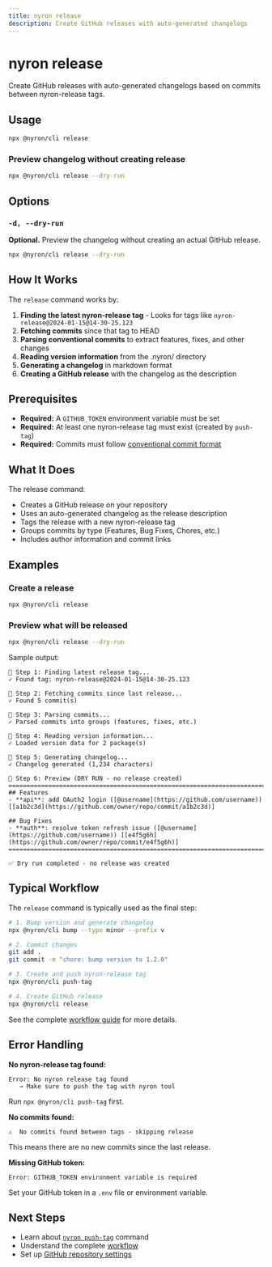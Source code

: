 ```yaml
---
title: nyron release
description: Create GitHub releases with auto-generated changelogs
---
```


# nyron release

Create GitHub releases with auto-generated changelogs based on commits between nyron-release tags.

## Usage

```bash
npx @nyron/cli release
```

### Preview changelog without creating release

```bash
npx @nyron/cli release --dry-run
```

## Options

### `-d, --dry-run`

**Optional.** Preview the changelog without creating an actual GitHub release.

```bash
npx @nyron/cli release --dry-run
```

## How It Works

The `release` command works by:

1. **Finding the latest nyron-release tag** - Looks for tags like `nyron-release@2024-01-15@14-30-25.123`
2. **Fetching commits** since that tag to HEAD
3. **Parsing conventional commits** to extract features, fixes, and other changes
4. **Reading version information** from the .nyron/ directory
5. **Generating a changelog** in markdown format
6. **Creating a GitHub release** with the changelog as the description

## Prerequisites

- **Required:** A `GITHUB_TOKEN` environment variable must be set
- **Required:** At least one nyron-release tag must exist (created by `push-tag`)
- **Required:** Commits must follow [conventional commit format](/docs/guides/conventional-commits)

## What It Does

The release command:

- Creates a GitHub release on your repository
- Uses an auto-generated changelog as the release description
- Tags the release with a new nyron-release tag
- Groups commits by type (Features, Bug Fixes, Chores, etc.)
- Includes author information and commit links

## Examples

### Create a release

```bash
npx @nyron/cli release
```

### Preview what will be released

```bash
npx @nyron/cli release --dry-run
```

Sample output:
```
📍 Step 1: Finding latest release tag...
✓ Found tag: nyron-release@2024-01-15@14-30-25.123

📍 Step 2: Fetching commits since last release...
✓ Found 5 commit(s)

📍 Step 3: Parsing commits...
✓ Parsed commits into groups (features, fixes, etc.)

📍 Step 4: Reading version information...
✓ Loaded version data for 2 package(s)

📍 Step 5: Generating changelog...
✓ Changelog generated (1,234 characters)

📍 Step 6: Preview (DRY RUN - no release created)
================================================================================
## Features
- **api**: add OAuth2 login ([@username](https://github.com/username)) [[a1b2c3d](https://github.com/owner/repo/commit/a1b2c3d)]

## Bug Fixes  
- **auth**: resolve token refresh issue ([@username](https://github.com/username)) [[e4f5g6h](https://github.com/owner/repo/commit/e4f5g6h)]
================================================================================

✅ Dry run completed - no release was created
```

## Typical Workflow

The `release` command is typically used as the final step:

```bash
# 1. Bump version and generate changelog
npx @nyron/cli bump --type minor --prefix v

# 2. Commit changes
git add .
git commit -m "chore: bump version to 1.2.0"

# 3. Create and push nyron-release tag
npx @nyron/cli push-tag

# 4. Create GitHub release
npx @nyron/cli release
```

See the complete [workflow guide](/docs/guides/workflow) for more details.

## Error Handling

**No nyron-release tag found:**
```
Error: No nyron release tag found
   → Make sure to push the tag with nyron tool
```
Run `npx @nyron/cli push-tag` first.

**No commits found:**
```
⚠️  No commits found between tags - skipping release
```
This means there are no new commits since the last release.

**Missing GitHub token:**
```
Error: GITHUB_TOKEN environment variable is required
```
Set your GitHub token in a `.env` file or environment variable.

## Next Steps

- Learn about [`nyron push-tag`](/docs/commands/push-tag) command
- Understand the complete [workflow](/docs/guides/workflow)
- Set up [GitHub repository settings](/docs/guides/conventional-commits#github-repository-setup)
